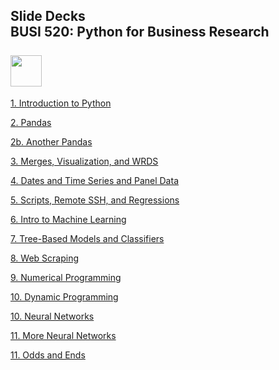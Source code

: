 ## Slide Decks<br>BUSI 520: Python for Business Research<br><br>![](RiceBusiness-transparent-logo-sm.png){height="50"}<br>


[1. Introduction to Python](01-Introduction_to_Python.slides.html){target="_blank"}

[2. Pandas](02-pandas.slides.html){target="_blank"}

[2b. Another Pandas](02b-Another_Intro_Pandas.slides.html){target="_blank"}

[3. Merges, Visualization, and WRDS](03-WRDS.slides.html){target="_blank"}

[4. Dates and Time Series and Panel Data](04-TimeSeries_Panel.slides.html){target="_blank"}

[5. Scripts, Remote SSH, and Regressions](05-Scripts_Regression.slides.html){target="_blank"}

[6. Intro to Machine Learning](06-IntroML.slides.html){target="_blank"}

[7. Tree-Based Models and Classifiers](07_Trees_Classification.slides.html){target="_blank"}

[8. Web Scraping](08-WebScraping.slides.html){target="_blank"}

[9. Numerical Programming](09-NumericalProgramming.slides.html){target="_blank"}

[10. Dynamic Programming](10-DynamicProgramming.slides.html){target="_blank"}

[10. Neural Networks](10-NeuralNetworks.slides.html){target="_blank"}

[11. More Neural Networks](11-MoreNeuralNetworks.slides.html){target="_blank"}

[11. Odds and Ends](11-OddsAndEnds.slides.html){target="_blank"}

